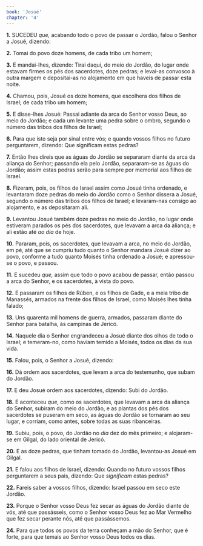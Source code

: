 ```yaml
---
book: 'Josué'
chapter: '4'
---
```


**1.** SUCEDEU *que,* acabando todo o povo de passar o Jordão, falou o Senhor a Josué, dizendo:

**2.** Tomai do povo doze homens, de cada tribo um homem;

**3.** E mandai-lhes, dizendo: Tirai daqui, do meio do Jordão, do lugar onde estavam firmes os pés dos sacerdotes, doze pedras; e levai-as convosco à outra margem e depositai-as no alojamento em que haveis de passar esta noite.

**4.** Chamou, pois, Josué os doze homens, que escolhera dos filhos de Israel; de cada tribo um homem;

**5.** E disse-lhes Josué: Passai adiante da arca do Senhor vosso Deus, ao meio do Jordão; e cada um levante uma pedra sobre o ombro, segundo o número das tribos dos filhos de Israel;

**6.** Para que isto seja por sinal entre vós; e quando vossos filhos no futuro perguntarem, dizendo: Que significam estas pedras?

**7.** Então lhes direis que as águas do Jordão se separaram diante da arca da aliança do Senhor; passando ela pelo Jordão, separaram-se as águas do Jordão; assim estas pedras serão para sempre por memorial aos filhos de Israel.

**8.** Fizeram, pois, os filhos de Israel assim como Josué tinha ordenado, e levantaram doze pedras do meio do Jordão como o Senhor dissera a Josué, segundo o número das tribos dos filhos de Israel; e levaram-nas consigo ao alojamento, e as depositaram ali.

**9.** Levantou Josué também doze pedras no meio do Jordão, no lugar onde estiveram parados os pés dos sacerdotes, que levavam a arca da aliança; e ali estão até *ao dia* de hoje.

**10.** Pararam, pois, os sacerdotes, que levavam a arca, no meio do Jordão, em pé, até que se cumpriu tudo quanto o Senhor mandara Josué dizer ao povo, conforme a tudo quanto Moisés tinha ordenado a Josué; e apressou-se o povo, e passou.

**11.** E sucedeu *que,* assim que todo o povo acabou de passar, então passou a arca do Senhor, e os sacerdotes, à vista do povo.

**12.** E passaram os filhos de Rúben, e os filhos de Gade, e a meia tribo de Manassés, armados na frente dos filhos de Israel, como Moisés lhes tinha falado;

**13.** Uns quarenta mil homens de guerra, armados, passaram diante do Senhor para batalha, às campinas de Jericó.

**14.** Naquele dia o Senhor engrandeceu a Josué diante dos olhos de todo o Israel; e temeram-no, como haviam temido a Moisés, todos os dias da sua vida.

**15.** Falou, pois, o Senhor a Josué, dizendo:

**16.** Dá ordem aos sacerdotes, que levam a arca do testemunho, que subam do Jordão.

**17.** E deu Josué ordem aos sacerdotes, dizendo: Subi do Jordão.

**18.** E aconteceu *que,* como os sacerdotes, que levavam a arca da aliança do Senhor, subiram do meio do Jordão, e as plantas dos pés dos sacerdotes se puseram em seco, as águas do Jordão se tornaram ao seu lugar, e corriam, como antes, sobre todas as suas ribanceiras.

**19.** Subiu, pois, o povo, do Jordão no *dia* dez do mês primeiro; e alojaram-se em Gilgal, do lado oriental de Jericó.

**20.** E as doze pedras, que tinham tomado do Jordão, levantou-as Josué em Gilgal.

**21.** E falou aos filhos de Israel, dizendo: Quando no futuro vossos filhos perguntarem a seus pais, dizendo: Que *significam* estas pedras?

**22.** Fareis saber a vossos filhos, dizendo: Israel passou em seco este Jordão.

**23.** Porque o Senhor vosso Deus fez secar as águas do Jordão diante de vós, até que passásseis, como o Senhor vosso Deus fez ao Mar Vermelho que fez secar perante nós, até que passássemos.

**24.** Para que todos os povos da terra conheçam a mão do Senhor, que é forte, para que temais ao Senhor vosso Deus todos os dias.
